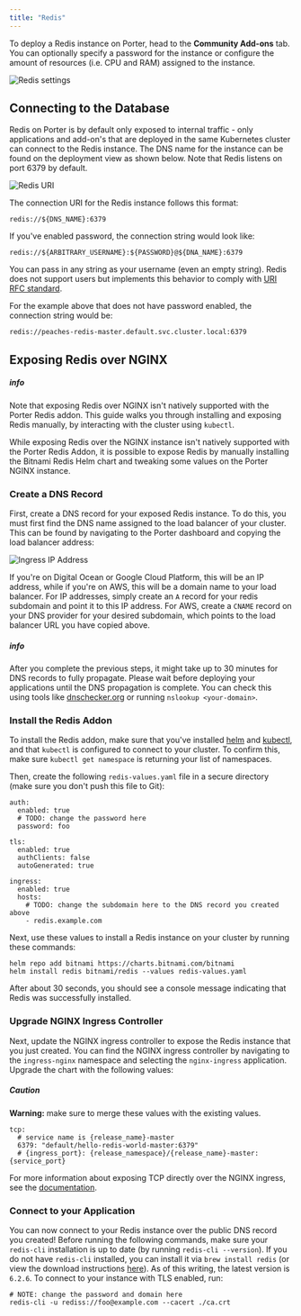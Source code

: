 ```yaml
---
title: "Redis"
---
```


To deploy a Redis instance on Porter, head to the **Community Add-ons** tab. You can optionally specify a password for the instance or configure the amount of resources (i.e. CPU and RAM) assigned to the instance.

![Redis settings](https://imagedelivery.net/l4LYM_vOYKe7O1NCT_Nc_g/65345e8a-7620-4393-447c-7ed021b79000/large "Screen Shot 2021-03-19 at 12.26.26 PM.png")

## Connecting to the Database[](#connecting-to-the-database "Direct link to heading")

Redis on Porter is by default only exposed to internal traffic - only applications and add-on's that are deployed in the same Kubernetes cluster can connect to the Redis instance. The DNS name for the instance can be found on the deployment view as shown below. Note that Redis listens on port 6379 by default.

![Redis URI](https://imagedelivery.net/l4LYM_vOYKe7O1NCT_Nc_g/5085f630-fff6-4d0f-eef2-4999a84ef000/large "Screen Shot 2021-03-19 at 12.27.42 PM.png")

The connection URI for the Redis instance follows this format:

```
redis://${DNS_NAME}:6379

```

If you've enabled password, the connection string would look like:

```
redis://${ARBITRARY_USERNAME}:${PASSWORD}@${DNA_NAME}:6379

```

You can pass in any string as your username (even an empty string). Redis does not support users but implements this behavior to comply with [URI RFC standard](https://tools.ietf.org/html/rfc3986).

For the example above that does not have password enabled, the connection string would be:

```
redis://peaches-redis-master.default.svc.cluster.local:6379

```

## Exposing Redis over NGINX[](#exposing-redis-over-nginx "Direct link to heading")

##### info

Note that exposing Redis over NGINX isn't natively supported with the Porter Redis addon. This guide walks you through installing and exposing Redis manually, by interacting with the cluster using `kubectl`.

While exposing Redis over the NGINX instance isn't natively supported with the Porter Redis Addon, it is possible to expose Redis by manually installing the Bitnami Redis Helm chart and tweaking some values on the Porter NGINX instance.

### Create a DNS Record[](#create-a-dns-record "Direct link to heading")

First, create a DNS record for your exposed Redis instance. To do this, you must first find the DNS name assigned to the load balancer of your cluster. This can be found by navigating to the Porter dashboard and copying the load balancer address:

![Ingress IP Address](https://imagedelivery.net/l4LYM_vOYKe7O1NCT_Nc_g/01faa26c-51ae-4553-28a4-6fe8925e6600/large "Ingress IP Address")

If you're on Digital Ocean or Google Cloud Platform, this will be an IP address, while if you're on AWS, this will be a domain name to your load balancer. For IP addresses, simply create an `A` record for your redis subdomain and point it to this IP address. For AWS, create a `CNAME` record on your DNS provider for your desired subdomain, which points to the load balancer URL you have copied above.

##### info

After you complete the previous steps, it might take up to 30 minutes for DNS records to fully propagate. Please wait before deploying your applications until the DNS propagation is complete. You can check this using tools like [dnschecker.org](https://dnschecker.org) or running `nslookup <your-domain>`.

### Install the Redis Addon[](#install-the-redis-addon "Direct link to heading")

To install the Redis addon, make sure that you've installed [helm](https://helm.sh/docs/intro/install/) and [kubectl](https://kubernetes.io/docs/tasks/tools/), and that `kubectl` is configured to connect to your cluster. To confirm this, make sure `kubectl get namespace` is returning your list of namespaces.

Then, create the following `redis-values.yaml` file in a secure directory (make sure you don't push this file to Git):

```
auth:
  enabled: true
  # TODO: change the password here
  password: foo

tls:
  enabled: true
  authClients: false
  autoGenerated: true

ingress:
  enabled: true
  hosts:
    # TODO: change the subdomain here to the DNS record you created above
    - redis.example.com

```

Next, use these values to install a Redis instance on your cluster by running these commands:

```
helm repo add bitnami https://charts.bitnami.com/bitnami
helm install redis bitnami/redis --values redis-values.yaml

```

After about 30 seconds, you should see a console message indicating that Redis was successfully installed.

### Upgrade NGINX Ingress Controller[](#upgrade-nginx-ingress-controller "Direct link to heading")

Next, update the NGINX ingress controller to expose the Redis instance that you just created. You can find the NGINX ingress controller by navigating to the `ingress-nginx` namespace and selecting the `nginx-ingress` application. Upgrade the chart with the following values:

##### Caution

**Warning:** make sure to merge these values with the existing values.

```
tcp:
  # service name is {release_name}-master
  6379: "default/hello-redis-world-master:6379"
  # {ingress_port}: {release_namespace}/{release_name}-master:{service_port}

```

For more information about exposing TCP directly over the NGINX ingress, see the [documentation](https://kubernetes.github.io/ingress-nginx/user-guide/exposing-tcp-udp-services/).

### Connect to your Application[](#connect-to-your-application "Direct link to heading")

You can now connect to your Redis instance over the public DNS record you created! Before running the following commands, make sure your `redis-cli` installation is up to date (by running `redis-cli --version`). If you do not have `redis-cli` installed, you can install it via `brew install redis` (or view the download instructions [here](https://redis.io/download)). As of this writing, the latest version is `6.2.6`. To connect to your instance with TLS enabled, run:

```
# NOTE: change the password and domain here
redis-cli -u rediss://foo@example.com --cacert ./ca.crt

```